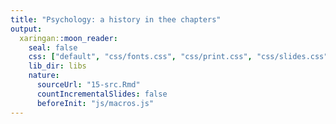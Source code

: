 ```yaml
---
title: "Psychology: a history in thee chapters"
output:
  xaringan::moon_reader:
    seal: false
    css: ["default", "css/fonts.css", "css/print.css", "css/slides.css"]
    lib_dir: libs
    nature:
      sourceUrl: "15-src.Rmd"
      countIncrementalSlides: false
      beforeInit: "js/macros.js" 
--- 
```

